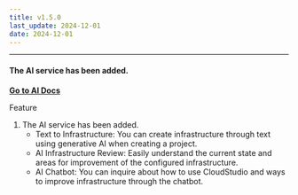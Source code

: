 ```yaml
---
title: v1.5.0
last_update: 2024-12-01
date: 2024-12-01
---
```



<hr />

#### The AI service has been added.

[**Go to AI Docs**](https://docs.cstudio.app/en/docs/ai/text-to-infra)

<div className={styles.releaseWrap} >
<div className={styles.tag} data-type="feature">
    Feature
</div>

1. The AI service has been added.
    - Text to Infrastructure: You can create infrastructure through text using generative AI when creating a project.
    - AI Infrastructure Review: Easily understand the current state and areas for improvement of the configured infrastructure.
    - AI Chatbot: You can inquire about how to use CloudStudio and ways to improve infrastructure through the chatbot.

</div>
